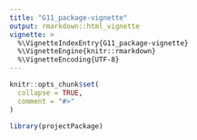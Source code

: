```yaml
---
title: "G11_package-vignette"
output: rmarkdown::html_vignette
vignette: >
  %\VignetteIndexEntry{G11_package-vignette}
  %\VignetteEngine{knitr::rmarkdown}
  %\VignetteEncoding{UTF-8}
---
```


```r
knitr::opts_chunk$set(
  collapse = TRUE,
  comment = "#>"
)
```

```r
library(projectPackage)
```
